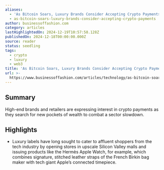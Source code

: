 ```yaml
---
aliases:
  - 'As Bitcoin Soars, Luxury Brands Consider Accepting Crypto Payments'
  - as-bitcoin-soars-luxury-brands-consider-accepting-crypto-payments
author: businessoffashion.com
category: articles
lastHighlightedOn: 2024-12-19T10:57:58.128Z
publishedOn: 2024-12-18T00:00:00.000Z
source: reader
status: seedling
tags:
  - crypto
  - luxury
  - web3
title: 'As Bitcoin Soars, Luxury Brands Consider Accepting Crypto Payments'
url: >-
  https://www.businessoffashion.com/articles/technology/as-bitcoin-soars-luxury-brands-consider-accepting-crypto-payments/?utm_source=newsletter_technology&utm_medium=email&utm_campaign=Technology_181224&utm_term=GYVIPEFKUFGGDBMV66BVHRSX5M&utm_content=top_story_4_title
---
```

## Summary

High-end brands and retailers are expressing interest in crypto payments as they search for new pockets of wealth to combat a sector slowdown.

## Highlights

- Luxury labels have long sought to cater to affluent shoppers from the tech industry by opening stores in upscale Silicon Valley malls and issuing products like the Hermès Apple Watch, for example, which combines signature, stitched leather straps of the French Birkin bag maker with tech giant Apple’s connected timepiece.
